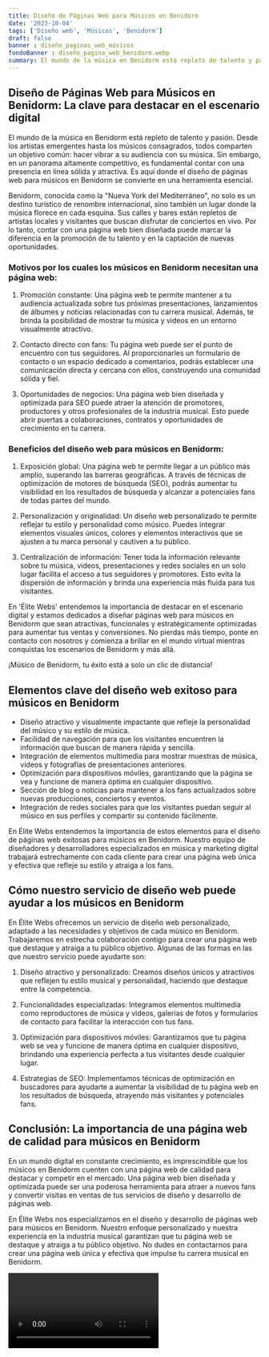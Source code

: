 ```yaml
---
title: Diseño de Páginas Web para Músicos en Benidorm
date: '2023-10-04'
tags: ['Diseño web', 'Músicos', 'Benidorm']
draft: false
banner : diseño_paginas_web_músicos
fondoBanner : diseño_pagina_web_benidorm.webp
summary: El mundo de la música en Benidorm está repleto de talento y pasión. Desde los artistas emergentes hasta los músicos consagrados, todos comparten un objetivo común hacer vibrar a su audiencia con su música. Sin embargo, en un panorama altamente competitivo, es fundamental contar con una presencia en línea sólida y atractiva. Es aquí donde el diseño de páginas web para músicos en Benidorm se convierte en una herramienta esencial.
---
```


## Diseño de Páginas Web para Músicos en Benidorm: La clave para destacar en el escenario digital

El mundo de la música en Benidorm está repleto de talento y pasión. Desde los artistas emergentes hasta los músicos consagrados, todos comparten un objetivo común: hacer vibrar a su audiencia con su música. Sin embargo, en un panorama altamente competitivo, es fundamental contar con una presencia en línea sólida y atractiva. Es aquí donde el diseño de páginas web para músicos en Benidorm se convierte en una herramienta esencial.

Benidorm, conocida como la "Nueva York del Mediterráneo", no solo es un destino turístico de renombre internacional, sino también un lugar donde la música florece en cada esquina. Sus calles y bares están repletos de artistas locales y visitantes que buscan disfrutar de conciertos en vivo. Por lo tanto, contar con una página web bien diseñada puede marcar la diferencia en la promoción de tu talento y en la captación de nuevas oportunidades.

### Motivos por los cuales los músicos en Benidorm necesitan una página web:

1. Promoción constante: Una página web te permite mantener a tu audiencia actualizada sobre tus próximas presentaciones, lanzamientos de álbumes y noticias relacionadas con tu carrera musical. Además, te brinda la posibilidad de mostrar tu música y videos en un entorno visualmente atractivo.

2. Contacto directo con fans: Tu página web puede ser el punto de encuentro con tus seguidores. Al proporcionarles un formulario de contacto o un espacio dedicado a comentarios, podrás establecer una comunicación directa y cercana con ellos, construyendo una comunidad sólida y fiel.

3. Oportunidades de negocios: Una página web bien diseñada y optimizada para SEO puede atraer la atención de promotores, productores y otros profesionales de la industria musical. Esto puede abrir puertas a colaboraciones, contratos y oportunidades de crecimiento en tu carrera.

### Beneficios del diseño web para músicos en Benidorm:

1. Exposición global: Una página web te permite llegar a un público más amplio, superando las barreras geográficas. A través de técnicas de optimización de motores de búsqueda (SEO), podrás aumentar tu visibilidad en los resultados de búsqueda y alcanzar a potenciales fans de todas partes del mundo.

2. Personalización y originalidad: Un diseño web personalizado te permite reflejar tu estilo y personalidad como músico. Puedes integrar elementos visuales únicos, colores y elementos interactivos que se ajusten a tu marca personal y cautiven a tu público.

3. Centralización de información: Tener toda la información relevante sobre tu música, videos, presentaciones y redes sociales en un solo lugar facilita el acceso a tus seguidores y promotores. Esto evita la dispersión de información y brinda una experiencia más fluida para tus visitantes.

En 'Élite Webs' entendemos la importancia de destacar en el escenario digital y estamos dedicados a diseñar páginas web para músicos en Benidorm que sean atractivas, funcionales y estratégicamente optimizadas para aumentar tus ventas y conversiones. No pierdas más tiempo, ponte en contacto con nosotros y comienza a brillar en el mundo virtual mientras conquistas los escenarios de Benidorm y más allá.

¡Músico de Benidorm, tu éxito está a solo un clic de distancia!

<GifSeo />

<Cta />

## Elementos clave del diseño web exitoso para músicos en Benidorm

- Diseño atractivo y visualmente impactante que refleje la personalidad del músico y su estilo de música.
- Facilidad de navegación para que los visitantes encuentren la información que buscan de manera rápida y sencilla.
- Integración de elementos multimedia para mostrar muestras de música, videos y fotografías de presentaciones anteriores.
- Optimización para dispositivos móviles, garantizando que la página se vea y funcione de manera óptima en cualquier dispositivo.
- Sección de blog o noticias para mantener a los fans actualizados sobre nuevas producciones, conciertos y eventos.
- Integración de redes sociales para que los visitantes puedan seguir al músico en sus perfiles y compartir su contenido fácilmente.

En Élite Webs entendemos la importancia de estos elementos para el diseño de páginas web exitosas para músicos en Benidorm. Nuestro equipo de diseñadores y desarrolladores especializados en música y marketing digital trabajará estrechamente con cada cliente para crear una página web única y efectiva que refleje su estilo y atraiga a los fans.

## Cómo nuestro servicio de diseño web puede ayudar a los músicos en Benidorm

En Élite Webs ofrecemos un servicio de diseño web personalizado, adaptado a las necesidades y objetivos de cada músico en Benidorm. Trabajaremos en estrecha colaboración contigo para crear una página web que destaque y atraiga a tu público objetivo. Algunas de las formas en las que nuestro servicio puede ayudarte son:

1. Diseño atractivo y personalizado: Creamos diseños únicos y atractivos que reflejen tu estilo musical y personalidad, haciendo que destaque entre la competencia.

2. Funcionalidades especializadas: Integramos elementos multimedia como reproductores de música y videos, galerías de fotos y formularios de contacto para facilitar la interacción con tus fans.

3. Optimización para dispositivos móviles: Garantizamos que tu página web se vea y funcione de manera óptima en cualquier dispositivo, brindando una experiencia perfecta a tus visitantes desde cualquier lugar.

4. Estrategias de SEO: Implementamos técnicas de optimización en buscadores para ayudarte a aumentar la visibilidad de tu página web en los resultados de búsqueda, atrayendo más visitantes y potenciales fans.

## Conclusión: La importancia de una página web de calidad para músicos en Benidorm

En un mundo digital en constante crecimiento, es imprescindible que los músicos en Benidorm cuenten con una página web de calidad para destacar y competir en el mercado. Una página web bien diseñada y optimizada puede ser una poderosa herramienta para atraer a nuevos fans y convertir visitas en ventas de tus servicios de diseño y desarrollo de páginas web.

En Élite Webs nos especializamos en el diseño y desarrollo de páginas web para músicos en Benidorm. Nuestro enfoque personalizado y nuestra experiencia en la industria musical garantizan que tu página web se destaque y atraiga a tu público objetivo. No dudes en contactarnos para crear una página web única y efectiva que impulse tu carrera musical en Benidorm.

<Video />

<CtaBot job='Músicos' city='Benidorm'/>

<Gmaps query='Benidorm+españa+maps' />